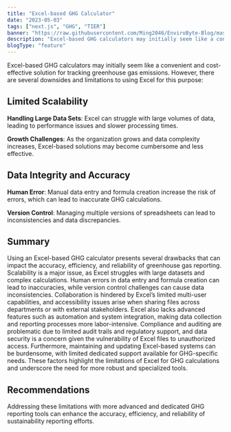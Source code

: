 ```yaml
---
title: "Excel-based GHG Calculator"
date: "2023-05-03"
tags: ["next.js", "GHG", "TIER"]
banner: "https://raw.githubusercontent.com/Ming2046/EnviroByte-Blog/master/images/vQ3sfbAhqno.png"
description: "Excel-based GHG calculators may initially seem like a convenient and cost-effective solution for tracking greenhouse gas emissions. However, there are several downsides and limitations to using Excel for this purpose"
blogType: "feature"
---
```


Excel-based GHG calculators may initially seem like a convenient and cost-effective solution for tracking greenhouse gas emissions. However, there are several downsides and limitations to using Excel for this purpose:

## Limited Scalability

**Handling Large Data Sets**: Excel can struggle with large volumes of data, leading to performance issues and slower processing times.

**Growth Challenges**: As the organization grows and data complexity increases, Excel-based solutions may become cumbersome and less effective.

## Data Integrity and Accuracy

**Human Error**: Manual data entry and formula creation increase the risk of errors, which can lead to inaccurate GHG calculations.

**Version Control**: Managing multiple versions of spreadsheets can lead to inconsistencies and data discrepancies.

## Summary

Using an Excel-based GHG calculator presents several drawbacks that can impact the accuracy, efficiency, and reliability of greenhouse gas reporting. Scalability is a major issue, as Excel struggles with large datasets and complex calculations. Human errors in data entry and formula creation can lead to inaccuracies, while version control challenges can cause data inconsistencies. Collaboration is hindered by Excel’s limited multi-user capabilities, and accessibility issues arise when sharing files across departments or with external stakeholders. Excel also lacks advanced features such as automation and system integration, making data collection and reporting processes more labor-intensive. Compliance and auditing are problematic due to limited audit trails and regulatory support, and data security is a concern given the vulnerability of Excel files to unauthorized access. Furthermore, maintaining and updating Excel-based systems can be burdensome, with limited dedicated support available for GHG-specific needs. These factors highlight the limitations of Excel for GHG calculations and underscore the need for more robust and specialized tools.

## Recommendations

Addressing these limitations with more advanced and dedicated GHG reporting tools can enhance the accuracy, efficiency, and reliability of sustainability reporting efforts.
